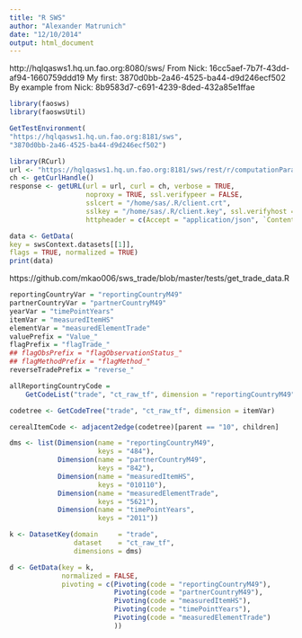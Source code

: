 ```yaml
---
title: "R SWS"
author: "Alexander Matrunich"
date: "12/10/2014"
output: html_document
---
```


http://hqlqasws1.hq.un.fao.org:8080/sws/
From Nick: 16cc5aef-7b7f-43dd-af94-1660759ddd19
My first: 3870d0bb-2a46-4525-ba44-d9d246ecf502
By example from Nick: 8b9583d7-c691-4239-8ded-432a85e1ffae

```r
library(faosws)
library(faoswsUtil)
```

```r
GetTestEnvironment(
"https://hqlqasws1.hq.un.fao.org:8181/sws",
"3870d0bb-2a46-4525-ba44-d9d246ecf502")
```

```r
library(RCurl)
url <- "https://hqlqasws1.hq.un.fao.org:8181/sws/rest/r/computationParameters/3870d0bb-2a46-4525-ba44-d9d246ecf502"
ch <- getCurlHandle()
response <- getURL(url = url, curl = ch, verbose = TRUE, 
                   noproxy = TRUE, ssl.verifypeer = FALSE, 
                   sslcert = "/home/sas/.R/client.crt", 
                   sslkey = "/home/sas/.R/client.key", ssl.verifyhost = 2, 
                   httpheader = c(Accept = "application/json", `Content-Type` = "application/json"))
```

```r
data <- GetData(
key = swsContext.datasets[[1]],
flags = TRUE, normalized = TRUE)
print(data)
```


https://github.com/mkao006/sws_trade/blob/master/tests/get_trade_data.R

```r
reportingCountryVar = "reportingCountryM49"
partnerCountryVar = "partnerCountryM49"
yearVar = "timePointYears"
itemVar = "measuredItemHS"
elementVar = "measuredElementTrade"
valuePrefix = "Value_"
flagPrefix = "flagTrade_"
## flagObsPrefix = "flagObservationStatus_"
## flagMethodPrefix = "flagMethod_"
reverseTradePrefix = "reverse_"

allReportingCountryCode =
    GetCodeList("trade", "ct_raw_tf", dimension = "reportingCountryM49")$code

codetree <- GetCodeTree("trade", "ct_raw_tf", dimension = itemVar)

cerealItemCode <- adjacent2edge(codetree)[parent == "10", children]

dms <- list(Dimension(name = "reportingCountryM49",
                      keys = "484"),
            Dimension(name = "partnerCountryM49",
                      keys = "842"),
            Dimension(name = "measuredItemHS",
                      keys = "010110"),
            Dimension(name = "measuredElementTrade",
                      keys = "5621"),
            Dimension(name = "timePointYears", 
                      keys = "2011"))

k <- DatasetKey(domain     = "trade",
                dataset    = "ct_raw_tf",
                dimensions = dms)

d <- GetData(key = k,
             normalized = FALSE, 
             pivoting = c(Pivoting(code = "reportingCountryM49"),
                          Pivoting(code = "partnerCountryM49"),
                          Pivoting(code = "measuredItemHS"),
                          Pivoting(code = "timePointYears"),
                          Pivoting(code = "measuredElementTrade")
                          ))

             
```

